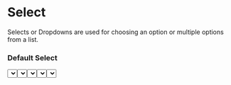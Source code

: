 
<Meta title="Design System|Select" component={Select} />

# Select

Selects or Dropdowns are used for choosing an option or multiple options from a list.

### Default Select

<Preview withToolbar>
	<Story name="Default">
		<Select />
	</Story>
	<Story name="Default with Options">
		<Select placeholder="Percussions" items={["Kick", "Hi-Hat", "Shaker"]} />
	</Story>
</Preview>

Labelled Select

<Preview withToolbar>
	<Story name="Labelled">
		<Select label="Labelled Select" />
	</Story>
</Preview>

<!-- ###

### Sizes

<Preview withToolbar>
	<Story name="Large">
		<Select label="Large Select" size="large" />
	</Story>
</Preview>

### Status

<Preview withToolbar>
	<Story name="Error Medium">
		<Select label="Error Medium" status="error" />
	</Story>
	<Story name="Error Large">
		<Select label="Error Large" size="large" status="error" />
	</Story>
</Preview>

 -->

### Disabled

<Preview withToolbar>
	<Story name="Disabled">
		<Select label="Disabled" status="disabled" />
	</Story>
	<Story name="Disabled Selected">
		<Select label="Disabled Selected" status="disabled" selectedOption="Kick" />
	</Story>
</Preview>
